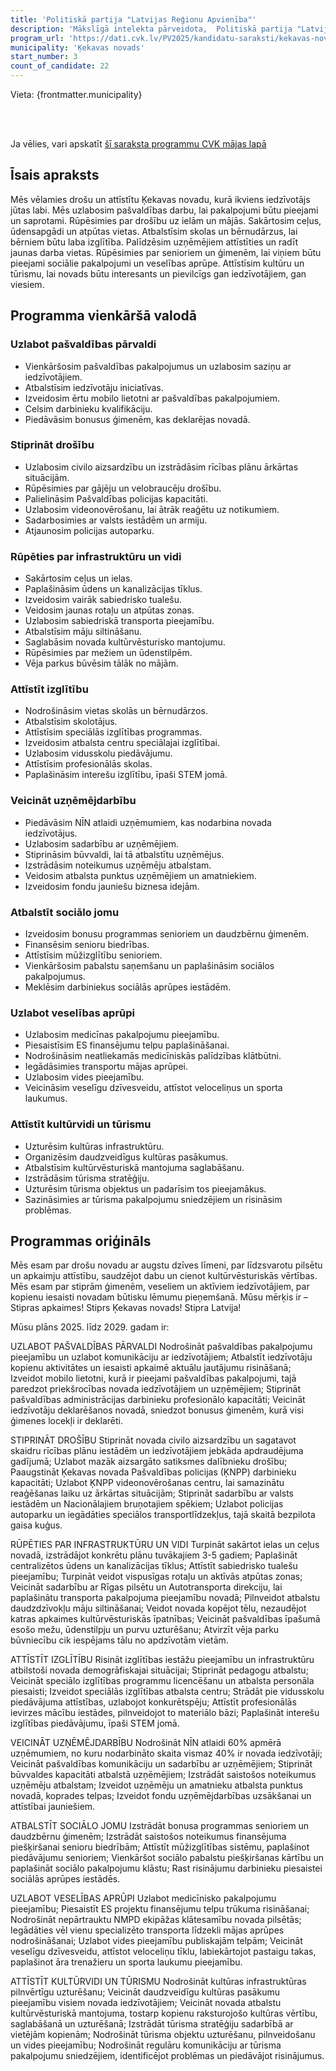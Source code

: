 ```yaml
---
title: 'Politiskā partija "Latvijas Reģionu Apvienība"'
description: 'Mākslīgā intelekta pārveidota,  Politiskā partija "Latvijas Reģionu Apvienība" - Ķekavas novads programma vienkāršā valodā'
program_url: 'https://dati.cvk.lv/PV2025/kandidatu-saraksti/kekavas-novads/politiska-partija-latvijas-regionu-apvieniba'
municipality: 'Ķekavas novads'
start_number: 3
count_of_candidate: 22
---
```



Vieta: {frontmatter.municipality}<br/>

<Badge text="Pašvaldības pakalpojumu pieejamība" variant="note" size="small" /> <Badge text="Drošības stiprināšana" variant="note" size="small" /> <Badge text="Infrastruktūras un vides sakārtošana" variant="note" size="small" /> <Badge text="Izglītības attīstība" variant="note" size="small" /> <Badge text="Uzņēmējdarbības veicināšana" variant="note" size="small" />

<br/><br/> 

<Card title='Šis ir mākslīga intelekta ģenerēts apraksts' icon='starlight'>
    Ja vēlies, vari apskatīt <a href={frontmatter.program_url} target='_blank'>šī saraksta programmu CVK mājas lapā</a>
    </Card>

## Īsais apraksts

Mēs vēlamies drošu un attīstītu Ķekavas novadu, kurā ikviens iedzīvotājs jūtas labi. Mēs uzlabosim pašvaldības darbu, lai pakalpojumi būtu pieejami un saprotami. Rūpēsimies par drošību uz ielām un mājās. Sakārtosim ceļus, ūdensapgādi un atpūtas vietas. Atbalstīsim skolas un bērnudārzus, lai bērniem būtu laba izglītība. Palīdzēsim uzņēmējiem attīstīties un radīt jaunas darba vietas. Rūpēsimies par senioriem un ģimenēm, lai viņiem būtu pieejami sociālie pakalpojumi un veselības aprūpe. Attīstīsim kultūru un tūrismu, lai novads būtu interesants un pievilcīgs gan iedzīvotājiem, gan viesiem.

## Programma vienkāršā valodā

### Uzlabot pašvaldības pārvaldi
*   Vienkāršosim pašvaldības pakalpojumus un uzlabosim saziņu ar iedzīvotājiem.
*   Atbalstīsim iedzīvotāju iniciatīvas.
*   Izveidosim ērtu mobilo lietotni ar pašvaldības pakalpojumiem.
*   Celsim darbinieku kvalifikāciju.
*   Piedāvāsim bonusus ģimenēm, kas deklarējas novadā.

### Stiprināt drošību
*   Uzlabosim civilo aizsardzību un izstrādāsim rīcības plānu ārkārtas situācijām.
*   Rūpēsimies par gājēju un velobraucēju drošību.
*   Palielināsim Pašvaldības policijas kapacitāti.
*   Uzlabosim videonovērošanu, lai ātrāk reaģētu uz notikumiem.
*   Sadarbosimies ar valsts iestādēm un armiju.
*   Atjaunosim policijas autoparku.

### Rūpēties par infrastruktūru un vidi
*   Sakārtosim ceļus un ielas.
*   Paplašināsim ūdens un kanalizācijas tīklus.
*   Izveidosim vairāk sabiedrisko tualešu.
*   Veidosim jaunas rotaļu un atpūtas zonas.
*   Uzlabosim sabiedriskā transporta pieejamību.
*   Atbalstīsim māju siltināšanu.
*   Saglabāsim novada kultūrvēsturisko mantojumu.
*   Rūpēsimies par mežiem un ūdenstilpēm.
*   Vēja parkus būvēsim tālāk no mājām.

### Attīstīt izglītību
*   Nodrošināsim vietas skolās un bērnudārzos.
*   Atbalstīsim skolotājus.
*   Attīstīsim speciālās izglītības programmas.
*   Izveidosim atbalsta centru speciālajai izglītībai.
*   Uzlabosim vidusskolu piedāvājumu.
*   Attīstīsim profesionālās skolas.
*   Paplašināsim interešu izglītību, īpaši STEM jomā.

### Veicināt uzņēmējdarbību
*   Piedāvāsim NĪN atlaidi uzņēmumiem, kas nodarbina novada iedzīvotājus.
*   Uzlabosim sadarbību ar uzņēmējiem.
*   Stiprināsim būvvaldi, lai tā atbalstītu uzņēmējus.
*   Izstrādāsim noteikumus uzņēmēju atbalstam.
*   Veidosim atbalsta punktus uzņēmējiem un amatniekiem.
*   Izveidosim fondu jauniešu biznesa idejām.

### Atbalstīt sociālo jomu
*   Izveidosim bonusu programmas senioriem un daudzbērnu ģimenēm.
*   Finansēsim senioru biedrības.
*   Attīstīsim mūžizglītību senioriem.
*   Vienkāršosim pabalstu saņemšanu un paplašināsim sociālos pakalpojumus.
*   Meklēsim darbiniekus sociālās aprūpes iestādēm.

### Uzlabot veselības aprūpi
*   Uzlabosim medicīnas pakalpojumu pieejamību.
*   Piesaistīsim ES finansējumu telpu paplašināšanai.
*   Nodrošināsim neatliekamās medicīniskās palīdzības klātbūtni.
*   Iegādāsimies transportu mājas aprūpei.
*   Uzlabosim vides pieejamību.
*   Veicināsim veselīgu dzīvesveidu, attīstot veloceliņus un sporta laukumus.

### Attīstīt kultūrvidi un tūrismu
*   Uzturēsim kultūras infrastruktūru.
*   Organizēsim daudzveidīgus kultūras pasākumus.
*   Atbalstīsim kultūrvēsturiskā mantojuma saglabāšanu.
*   Izstrādāsim tūrisma stratēģiju.
*   Uzturēsim tūrisma objektus un padarīsim tos pieejamākus.
*   Sazināsimies ar tūrisma pakalpojumu sniedzējiem un risināsim problēmas.

## Programmas oriģināls

Mēs esam par drošu novadu ar augstu dzīves līmeni, par līdzsvarotu pilsētu un apkaimju attīstību, saudzējot dabu un cienot kultūrvēsturiskās vērtības.
Mēs esam par stiprām ģimenēm, veseliem un aktīviem iedzīvotājiem, par kopienu iesaisti novadam būtisku lēmumu pieņemšanā.
Mūsu mērķis ir –
Stipras apkaimes!
Stiprs Ķekavas novads!
Stipra Latvija!

Mūsu plāns 2025. līdz 2029. gadam ir:

UZLABOT PAŠVALDĪBAS PĀRVALDI
Nodrošināt pašvaldības pakalpojumu pieejamību un uzlabot komunikāciju ar iedzīvotājiem;
Atbalstīt iedzīvotāju kopienu aktivitātes un iesaisti apkaimē aktuālu jautājumu risināšanā;
Izveidot mobilo lietotni, kurā ir pieejami pašvaldības pakalpojumi, tajā paredzot priekšrocības novada iedzīvotājiem un uzņēmējiem;
Stiprināt pašvaldības administrācijas darbinieku profesionālo kapacitāti;
Veicināt iedzīvotāju deklarēšanos novadā, sniedzot bonusus ģimenēm, kurā visi ģimenes locekļi ir deklarēti.

STIPRINĀT DROŠĪBU
Stiprināt novada civilo aizsardzību un sagatavot skaidru rīcības plānu iestādēm un iedzīvotājiem jebkāda apdraudējuma gadījumā;
Uzlabot mazāk aizsargāto satiksmes dalībnieku drošību;
Paaugstināt Ķekavas novada Pašvaldības policijas (ĶNPP) darbinieku kapacitāti;
Uzlabot ĶNPP videonovērošanas centru, lai samazinātu reaģēšanas laiku uz ārkārtas situācijām;
Stiprināt sadarbību ar valsts iestādēm un Nacionālajiem bruņotajiem spēkiem;
Uzlabot policijas autoparku un iegādāties speciālos transportlīdzekļus, tajā skaitā bezpilota gaisa kuģus.

RŪPĒTIES PAR INFRASTRUKTŪRU UN VIDI
Turpināt sakārtot ielas un ceļus novadā, izstrādājot konkrētu plānu tuvākajiem 3-5 gadiem;
Paplašināt centralizētos ūdens un kanalizācijas tīklus;
Attīstīt sabiedrisko tualešu pieejamību;
Turpināt veidot vispusīgas rotaļu un aktīvās atpūtas zonas;
Veicināt sadarbību ar Rīgas pilsētu un Autotransporta direkciju, lai paplašinātu transporta pakalpojuma pieejamību novadā;
Pilnveidot atbalstu daudzdzīvokļu māju siltināšanai;
Veidot novada kopējot tēlu, nezaudējot katras apkaimes kultūrvēsturiskās īpatnības;
Veicināt pašvaldības īpašumā esošo mežu, ūdenstilpju un purvu uzturēšanu;
Atvirzīt vēja parku būvniecību cik iespējams tālu no apdzīvotām vietām.

ATTĪSTĪT IZGLĪTĪBU
Risināt izglītības iestāžu pieejamību un infrastruktūru atbilstoši novada demogrāfiskajai situācijai;
Stiprināt pedagogu atbalstu;
Veicināt speciālo izglītības programmu licencēšanu un atbalsta personāla piesaisti;
Izveidot speciālās izglītības atbalsta centru;
Strādāt pie vidusskolu piedāvājuma attīstības, uzlabojot konkurētspēju;
Attīstīt profesionālās ievirzes mācību iestādes, pilnveidojot to materiālo bāzi;
Paplašināt interešu izglītības piedāvājumu, īpaši STEM jomā.

VEICINĀT UZŅĒMĒJDARBĪBU
Nodrošināt NĪN atlaidi 60% apmērā uzņēmumiem, no kuru nodarbināto skaita vismaz 40% ir novada iedzīvotāji;
Veicināt pašvaldības komunikāciju un sadarbību ar uzņēmējiem;
Stiprināt būvvaldes kapacitāti atbalstā uzņēmējiem;
Izstrādāt saistošos noteikumus uzņēmēju atbalstam;
Izveidot uzņēmēju un amatnieku atbalsta punktus novadā, koprades telpas;
Izveidot fondu uzņēmējdarbības uzsākšanai un attīstībai jauniešiem.

ATBALSTĪT SOCIĀLO JOMU
Izstrādāt bonusa programmas senioriem un daudzbērnu ģimenēm;
Izstrādāt saistošos noteikumus finansējuma piešķiršanai senioru biedrībām;
Attīstīt mūžizglītības sistēmu, paplašinot piedāvājumu senioriem;
Vienkāršot sociālo pabalstu piešķiršanas kārtību un paplašināt sociālo pakalpojumu klāstu;
Rast risinājumu darbinieku piesaistei sociālās aprūpes iestādēs.

UZLABOT VESELĪBAS APRŪPI
Uzlabot medicīnisko pakalpojumu pieejamību;
Piesaistīt ES projektu finansējumu telpu trūkuma risināšanai;
Nodrošināt nepārtrauktu NMPD ekipāžas klātesamību novada pilsētās;
Iegādāties vēl vienu specializēto transporta līdzekli mājas aprūpes nodrošināšanai;
Uzlabot vides pieejamību publiskajām telpām;
Veicināt veselīgu dzīvesveidu, attīstot veloceliņu tīklu, labiekārtojot pastaigu takas, paplašinot āra trenažieru un sporta laukumu pieejamību.

ATTĪSTĪT KULTŪRVIDI UN TŪRISMU
Nodrošināt kultūras infrastruktūras pilnvērtīgu uzturēšanu;
Veicināt daudzveidīgu kultūras pasākumu pieejamību visiem novada iedzīvotājiem;
Veicināt novada atbalstu kultūrvēsturiskā mantojuma, tostarp kopienu raksturojošo kultūras vērtību, saglabāšanā un uzturēšanā;
Izstrādāt tūrisma stratēģiju sadarbībā ar vietējām kopienām;
Nodrošināt tūrisma objektu uzturēšanu, pilnveidošanu un vides pieejamību;
Nodrošināt regulāru komunikāciju ar tūrisma pakalpojumu sniedzējiem, identificējot problēmas un piedāvājot risinājumus.
